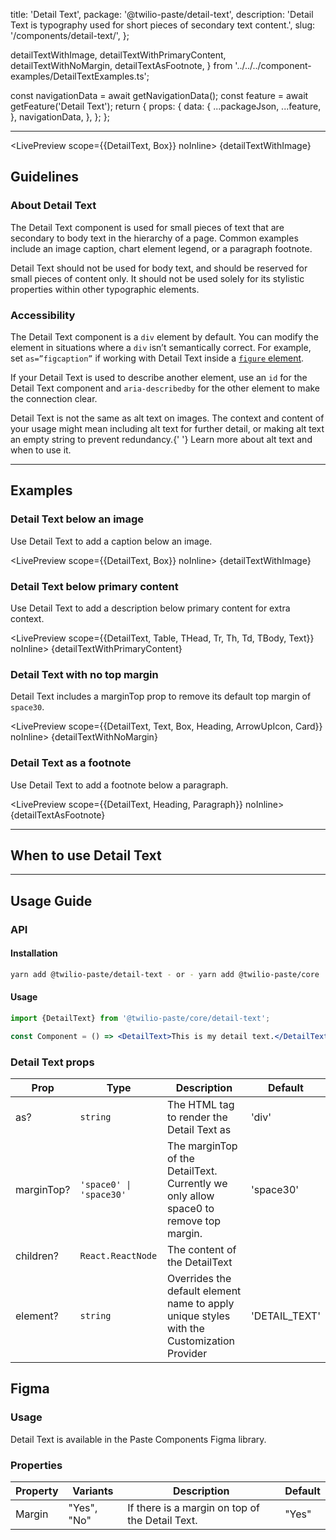   title: 'Detail Text',
  package: '@twilio-paste/detail-text',
  description: 'Detail Text is typography used for short pieces of secondary text content.',
  slug: '/components/detail-text/',
};


  detailTextWithImage,
  detailTextWithPrimaryContent,
  detailTextWithNoMargin,
  detailTextAsFootnote,
} from '../../../component-examples/DetailTextExamples.ts';


  const navigationData = await getNavigationData();
  const feature = await getFeature('Detail Text');
  return {
    props: {
      data: {
        ...packageJson,
        ...feature,
      },
      navigationData,
    },
  };
};

<NormalizedComponentHeader
  categoryRoute={SidebarCategoryRoutes.COMPONENTS}
  githubUrl="https://github.com/twilio-labs/paste/tree/main/packages/paste-core/components/detail-text"
  storybookUrl="/?path=/story/components-detail-text"
  data={props.data}
/>

---

<contentwrapper>

<PageAside data={mdxHeadings} />

<content>

<LivePreview scope={{DetailText, Box}} noInline>
  {detailTextWithImage}
</LivePreview>

## Guidelines

### About Detail Text

The Detail Text component is used for small pieces of text that are secondary to body text in the hierarchy of a page. Common examples include an image caption, chart element legend, or a paragraph footnote.

Detail Text should not be used for body text, and should be reserved for small pieces of content only. It should not be used solely for its stylistic properties within other typographic elements.

### Accessibility

The Detail Text component is a `div` element by default. You can modify the element in situations where a `div` isn’t semantically correct. For example, set `as=”figcaption”` if working with Detail Text inside a [`figure` element](https://developer.mozilla.org/en-US/docs/Web/HTML/Element/figure).

If your Detail Text is used to describe another element, use an `id` for the Detail Text component and `aria-describedby` for the other element to make the connection clear.

<Callout variant="neutral">
  <CalloutText>
    Detail Text is not the same as alt text on images. The context and content of your usage might mean including alt
    text for further detail, or making alt text an empty string to prevent redundancy.{' '}
    <Anchor href="https://www.w3.org/WAI/tutorials/images/decision-tree/" showExternal>
      Learn more about alt text and when to use it.
    </Anchor>
  </CalloutText>
</Callout>

<Box paddingBottom="space70" />

---

## Examples

### Detail Text below an image

Use Detail Text to add a caption below an image.

<LivePreview scope={{DetailText, Box}} noInline>
  {detailTextWithImage}
</LivePreview>

### Detail Text below primary content

Use Detail Text to add a description below primary content for extra context.

<LivePreview scope={{DetailText, Table, THead, Tr, Th, Td, TBody, Text}} noInline>
  {detailTextWithPrimaryContent}
</LivePreview>

### Detail Text with no top margin

Detail Text includes a marginTop prop to remove its default top margin of `space30`.

<LivePreview scope={{DetailText, Text, Box, Heading, ArrowUpIcon, Card}} noInline>
  {detailTextWithNoMargin}
</LivePreview>

### Detail Text as a footnote

Use Detail Text to add a footnote below a paragraph.

<LivePreview scope={{DetailText, Heading, Paragraph}} noInline>
  {detailTextAsFootnote}
</LivePreview>

---

## When to use Detail Text

<DoDont>
  <Do
    title="Do"
    body="Use Detail Text for small pieces of text that are not the main content of the UI, like graph legends and image captions"
  />
  <Dont title="Don't" body="Don’t use Detail Text for body content. Consider using Paragraph instead." />
</DoDont>

<DoDont>
  <Do title="Do" body="Use Detail Text semantically" />
  <Dont
    title="Don't"
    body="Don’t use Detail Text for stylistic purposes within other typography. Consider using the Text primitive instead."
  />
</DoDont>

---

## Usage Guide

### API

#### Installation

```bash
yarn add @twilio-paste/detail-text - or - yarn add @twilio-paste/core
```

#### Usage

```jsx
import {DetailText} from '@twilio-paste/core/detail-text';

const Component = () => <DetailText>This is my detail text.</DetailText>;
```

### Detail Text props

| Prop       | Type                    | Description                                                                               | Default       |
| ---------- | ----------------------- | ----------------------------------------------------------------------------------------- | ------------- |
| as?        | `string`                | The HTML tag to render the Detail Text as                                                 | 'div'         |
| marginTop? | `'space0' \| 'space30'` | The marginTop of the DetailText. Currently we only allow space0 to remove top margin.     | 'space30'     |
| children?  | `React.ReactNode`       | The content of the DetailText                                                             |               |
| element?   | `string`                | Overrides the default element name to apply unique styles with the Customization Provider | 'DETAIL_TEXT' |

## Figma

### Usage

Detail Text is available in the Paste Components Figma library.

### Properties

| Property | Variants    | Description                                     | Default |
| -------- | ----------- | ----------------------------------------------- | ------- |
| Margin   | "Yes", "No" | If there is a margin on top of the Detail Text. | "Yes"   |

<ChangelogRevealer>
  <Changelog />
</ChangelogRevealer>

</content>

</contentwrapper>
